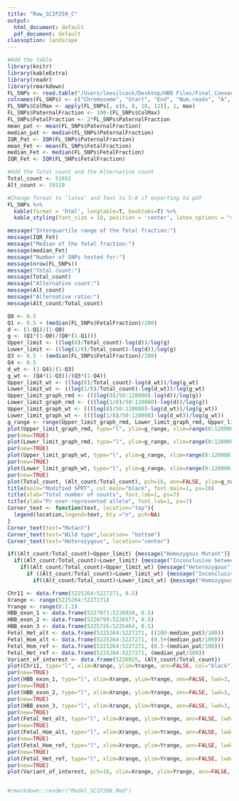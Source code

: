 ```yaml
---
title: "Raw_SCIP259_C"
output:
  html_document: default
  pdf_document: default
classoption: landscape
---
```

```r
#Add the table
library(knitr)
library(kableExtra)
library(readr)
library(rmarkdown)
FL_SNPs <- read.table("/Users/leesilcock/Desktop/HBB Files/Final_Consensus_SCIP259_155bp_fetalfrac.txt", sep="\t")
colnames(FL_SNPs) <- c("Chromosome", "Start", "End", "Num.reads", "A", "A fraction", "G", "G fraction", "C", "C fraction", "T", "T fraction")
FL_SNPs$ColMax <- apply(FL_SNPs[, c(6, 8, 10, 12)], 1, max)
FL_SNPs$PaternalFraction <- 100-(FL_SNPs$ColMax)
FL_SNPs$FetalFraction <- 2*FL_SNPs$PaternalFraction
mean_pat <- mean(FL_SNPs$PaternalFraction)
median_pat <- median(FL_SNPs$PaternalFraction)
IQR_Pat <- IQR(FL_SNPs$PaternalFraction)
mean_Fet <- mean(FL_SNPs$FetalFraction)
median_Fet <- median(FL_SNPs$FetalFraction)
IQR_Fet <- IQR(FL_SNPs$FetalFraction)
```
```r
#Add the Total count and the Alternative count
Total_count <- 51651
Alt_count <- 19119
```
```r
#Change format to 'latex' and font to 5-8 if exporting to pdf
FL_SNPs %>%
  kable(format = 'html', longtable=T, booktabs=T) %>%
  kable_styling(font_size = 10, position = 'center', latex_options = "striped") 
```
```r
message("Interquartile range of the fetal fraction:")
message(IQR_Fet)
message("Median of the fetal fraction:")
message(median_Fet)
message("Number of SNPs tested for:")
message(nrow(FL_SNPs))
message("Total count:")
message(Total_count)
message("Alternative count:")
message(Alt_count)
message("Alternative ratio:")
message(Alt_count/Total_count)
```
```r
Q0 <- 0.5
Q1 <- 0.5 + (median(FL_SNPs$FetalFraction)/200)
d <- (1-Q1)/(1-Q0)
g <- (Q1*(1-Q0)/(Q0*(1-Q1)))
Upper_limit <- ((log(8)/Total_count)-log(d))/log(g)
Lower_limit <- ((log(1/8)/Total_count)-log(d))/log(g)
Q3 <- 0.5 - (median(FL_SNPs$FetalFraction)/200)
Q4 <- 0.5
d_wt <- (1-Q4)/(1-Q3)
g_wt <- (Q4*(1-Q3))/(Q3*(1-Q4))
Upper_limit_wt <- ((log(8)/Total_count)-log(d_wt))/log(g_wt)
Lower_limit_wt <- ((log(1/8)/Total_count)-log(d_wt))/log(g_wt)
Upper_limit_graph_rmd <- (((log(8)/50:120000)-log(d))/log(g))
Lower_limit_graph_rmd <- (((log(1/8)/50:120000)-log(d))/log(g))
Upper_limit_graph_wt <- (((log(8)/50:120000)-log(d_wt))/log(g_wt))
Lower_limit_graph_wt <- (((log(1/8)/50:120000)-log(d_wt))/log(g_wt))
g_range <- range(Upper_limit_graph_rmd, Lower_limit_graph_rmd, Upper_limit_graph_wt, Lower_limit_graph_wt, (Alt_count/Total_count))
plot(Upper_limit_graph_rmd, type="l", ylim=g_range, xlim=range(0:120000), ann=FALSE, col="red")
par(new=TRUE)
plot(Lower_limit_graph_rmd, type="l", ylim=g_range, xlim=range(0:120000), ann=FALSE, col="pink")
par(new=TRUE)
plot(Upper_limit_graph_wt, type="l", ylim=g_range, xlim=range(0:120000), ann=FALSE, col="darkseagreen1")
par(new=TRUE)
plot(Lower_limit_graph_wt, type="l", ylim=g_range, xlim=range(0:120000), ann=FALSE, col="darkseagreen4")
par(new=TRUE)
plot(Total_count, (Alt_count/Total_count), pch=16, ann=FALSE, ylim=g_range, xlim=range(0:120000), col="blue")
title(main="Modified SPRT", col.main="black", font.main=1, ps=10)
title(xlab="Total number of counts", font.lab=1, ps=7)
title(ylab="Pr over-represented allele", font.lab=1, ps=7)
Corner_text <- function(text, location="top"){
  legend(location,legend=text, bty ="n", pch=NA) 
}
Corner_text(text="Mutant")
Corner_text(text="Wild type",location= "bottom")
Corner_text(text="Heterozygous", location="center")
```

```r
if((Alt_count/Total_count)>Upper_limit) {message("Homozygous Mutant")} else
  if((Alt_count/Total_count)>Lower_limit) {message("Inconclusive between Homozygous Mutant and Heterozygous")} else
    if((Alt_count/Total_count)>Upper_limit_wt) {message("Heterozygous")} else
      if ((Alt_count/Total_count)>Lower_limit_wt) {message("Inconclusive between Homozygous Wild Type and Heterozygous")} else
        if((Alt_count/Total_count)<Lower_limit_wt) {message("Homozygous Wild Type")}
```

```r
Chr11 <- data.frame(5225264:5227271, 0.5)
Xrange <- range(5225264:5227271)
Yrange <- range(0:1.2)
HBB_exon_1 <- data.frame(5227071:5226930, 0.5)
HBB_exon_2 <- data.frame(5226799:5226577, 0.5)
HBB_exon_3 <- data.frame(5225726:5225464, 0.5)
Fetal_Het_alt <- data.frame(5225264:5227271, ((100-median_pat)/100))
Fetal_Hom_alt <- data.frame(5225264:5227271, (0.5+(median_pat/100)))
Fetal_Hom_ref <- data.frame(5225264:5227271, (0.5-(median_pat/100)))
Fetal_Het_ref <- data.frame(5225264:5227271, (median_pat/100))
Variant_of_interest <- data.frame(5226925, (Alt_count/Total_count))
plot(Chr11, type="l", xlim=Xrange, ylim=Yrange, ann=FALSE, col="black")
par(new=TRUE)
plot(HBB_exon_1, type="l", xlim=Xrange, ylim=Yrange, ann=FALSE, lwd=3, col="purple")
par(new=TRUE)
plot(HBB_exon_2, type="l", xlim=Xrange, ylim=Yrange, ann=FALSE, lwd=3, col="green")
par(new=TRUE)
plot(HBB_exon_3, type="l", xlim=Xrange, ylim=Yrange, ann=FALSE, lwd=3, col="orange")
par(new=TRUE)
plot(Fetal_Het_alt, type="l", xlim=Xrange, ylim=Yrange, ann=FALSE, lwd=4, col="cadetblue3")
par(new=TRUE)
plot(Fetal_Hom_alt, type="l", xlim=Xrange, ylim=Yrange, ann=FALSE, lwd=4, col="cadetblue3")
par(new=TRUE)
plot(Fetal_Hom_ref, type="l", xlim=Xrange, ylim=Yrange, ann=FALSE, lwd=4, col="cadetblue3")
par(new=TRUE)
plot(Fetal_Het_ref, type="l", xlim=Xrange, ylim=Yrange, ann=FALSE, lwd=4, col="cadetblue3")
par(new=TRUE)
plot(Variant_of_interest, pch=16, xlim=Xrange, ylim=Yrange, ann=FALSE, col="red")


#rmarkdown::render("Model_SCIP208.Rmd") 
```

